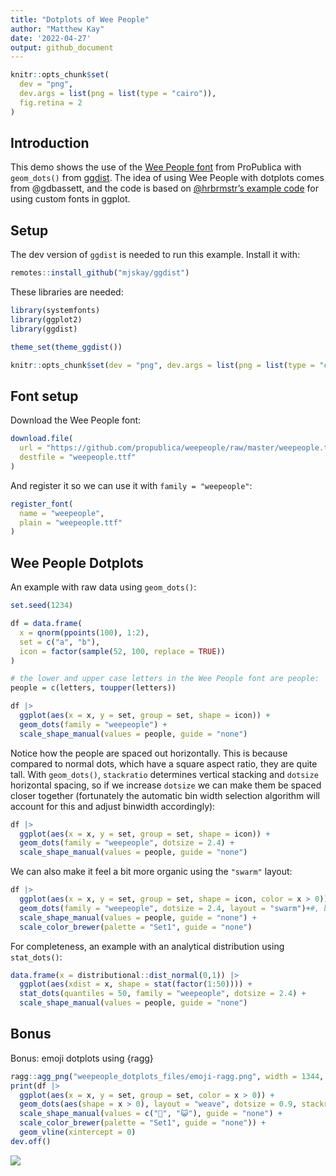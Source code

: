 ```yaml
---
title: "Dotplots of Wee People"
author: "Matthew Kay"
date: '2022-04-27'
output: github_document
---
```


```r
knitr::opts_chunk$set(
  dev = "png",
  dev.args = list(png = list(type = "cairo")),
  fig.retina = 2
)
```


## Introduction

This demo shows the use of the [Wee People font](https://github.com/propublica/weepeople)
from ProPublica with `geom_dots()` from [ggdist](https:://mjskay.github.io/ggdist). The idea
of using Wee People with dotplots comes from @gdbassett, and the code 
is based on [@hrbrmstr's example code](https://twitter.com/hrbrmstr/status/1363241620527808514?s=20&t=Dz0e9sEqPYg8d5J5_37fDQ)
for using custom fonts in ggplot.

## Setup

The dev version of `ggdist` is needed to run this example. Install it with:

```r
remotes::install_github("mjskay/ggdist")
```

These libraries are needed:

```r
library(systemfonts)
library(ggplot2)
library(ggdist)

theme_set(theme_ggdist())
```

```r
knitr::opts_chunk$set(dev = "png", dev.args = list(png = list(type = "cairo")))
```

## Font setup

Download the Wee People font:

```r
download.file(
  url = "https://github.com/propublica/weepeople/raw/master/weepeople.ttf",
  destfile = "weepeople.ttf"
)
```

And register it so we can use it with `family = "weepeople"`:

```r
register_font(
  name = "weepeople",
  plain = "weepeople.ttf"
)
```


## Wee People Dotplots

An example with raw data using `geom_dots()`:

```r
set.seed(1234)

df = data.frame(
  x = qnorm(ppoints(100), 1:2),
  set = c("a", "b"),
  icon = factor(sample(52, 100, replace = TRUE))
) 

# the lower and upper case letters in the Wee People font are people:
people = c(letters, toupper(letters))

df |>
  ggplot(aes(x = x, y = set, group = set, shape = icon)) + 
  geom_dots(family = "weepeople") + 
  scale_shape_manual(values = people, guide = "none")
```

Notice how the people are spaced out horizontally. This is because compared to 
normal dots, which have a square aspect ratio, they are quite tall. With `geom_dots()`,
`stackratio` determines vertical stacking and `dotsize` horizontal spacing, so if we
increase `dotsize` we can make them be spaced closer together (fortunately the
automatic bin width selection algorithm will account for this and adjust binwidth
accordingly):

```r
df |>
  ggplot(aes(x = x, y = set, group = set, shape = icon)) + 
  geom_dots(family = "weepeople", dotsize = 2.4) + 
  scale_shape_manual(values = people, guide = "none")
```

We can also make it feel a bit more organic using the `"swarm"` layout:

```r
df |>
  ggplot(aes(x = x, y = set, group = set, shape = icon, color = x > 0)) + 
  geom_dots(family = "weepeople", dotsize = 2.4, layout = "swarm")+#, binwidth = 0.145) + 
  scale_shape_manual(values = people, guide = "none") +
  scale_color_brewer(palette = "Set1", guide = "none")
```

For completeness, an example with an analytical distribution using `stat_dots()`:

```r
data.frame(x = distributional::dist_normal(0,1)) |>
  ggplot(aes(xdist = x, shape = stat(factor(1:50)))) + 
  stat_dots(quantiles = 50, family = "weepeople", dotsize = 2.4) + 
  scale_shape_manual(values = people, guide = "none")
```

## Bonus

Bonus: emoji dotplots using {ragg}

```r
ragg::agg_png("weepeople_dotplots_files/emoji-ragg.png", width = 1344, height = 960, res = 200)
print(df |>
  ggplot(aes(x = x, y = set, group = set, color = x > 0)) + 
  geom_dots(aes(shape = x > 0), layout = "weave", dotsize = 0.9, stackratio = 1.1, fill = NA, position = position_nudge(x = 0.07)) + 
  scale_shape_manual(values = c("💩", "😺"), guide = "none") +
  scale_color_brewer(palette = "Set1", guide = "none")) +
  geom_vline(xintercept = 0)
dev.off()
```

![](weepeople_dotplots_files/emoji-ragg.png)
